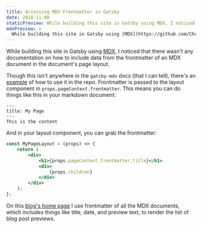 ```yaml
---
title: Accessing MDX Frontmatter in Gatsby
date: 2018-11-08
staticPreview: While building this site in Gatsby using MDX, I noticed that there wasn't any documentation on how to include data from the frontmatter of an MDX document in the document's page layout.
mdxPreview: >
  While building this site in Gatsby using [MDX](https://github.com/ChristopherBiscardi/gatsby-mdx), I noticed that there wasn't any documentation on how to include data from the frontmatter of an MDX document in the document's page layout...
---
```

While building this site in Gatsby using [MDX](https://github.com/ChristopherBiscardi/gatsby-mdx), I noticed that there wasn't any documentation on how to include data from the frontmatter of an MDX document in the document's page layout.

Though this isn't anywhere in the `gatsby-mdx` docs (that I can tell), there's an [example](https://github.com/ChristopherBiscardi/gatsby-mdx/blob/ee4b17f814396ea7c4aaf8007a1603a57967a40a/examples/kitchen-sink/src/pages/using-pagecontext-frontmatter.mdx) of how to use it in the repo. Frontmatter is passed to the layout component in `props.pageContext.frontmatter`. This means you can do things like this in your markdown document:

```
---
title: My Page
---
This is the content
```

And in your layout component, you can grab the frontmatter:
```jsx
const MyPageLayout = (props) => {
    return (
        <div>
            <h1>{props.pageContext.frontmatter.title}</h1>
            <div>
                {props.children}
            </div>
        </div>
    ); 
};
```

On this [blog's home page](https://noahgilmore.com/blog) I use frontmatter of all the MDX documents, which includes things like title, date, and preview text, to render the list of blog post previews.
